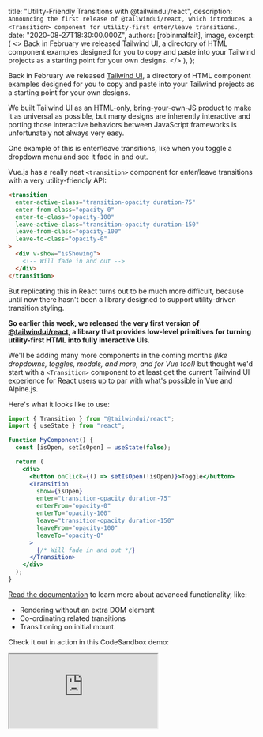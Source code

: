 
  title: "Utility-Friendly Transitions with @tailwindui/react",
  description: `Announcing the first release of @tailwindui/react, which introduces a <Transition> component for utility-first enter/leave transitions.`,
  date: "2020-08-27T18:30:00.000Z",
  authors: [robinmalfait],
  image,
  excerpt: (
    <>
      Back in February we released <Link href="https://tailwindui.com">Tailwind UI</Link>, a directory of HTML component
      examples designed for you to copy and paste into your Tailwind projects as a starting point for your own designs.
    </>
  ),
};

Back in February we released [Tailwind UI](https://tailwindui.com), a directory of HTML component examples designed for you to copy and paste into your Tailwind projects as a starting point for your own designs.

We built Tailwind UI as an HTML-only, bring-your-own-JS product to make it as universal as possible, but many designs are inherently interactive and porting those interactive behaviors between JavaScript frameworks is unfortunately not always very easy.

One example of this is enter/leave transitions, like when you toggle a dropdown menu and see it fade in and out.

Vue.js has a really neat `<transition>` component for enter/leave transitions with a very utility-friendly API:

```html
<transition
  enter-active-class="transition-opacity duration-75"
  enter-from-class="opacity-0"
  enter-to-class="opacity-100"
  leave-active-class="transition-opacity duration-150"
  leave-from-class="opacity-100"
  leave-to-class="opacity-0"
>
  <div v-show="isShowing">
    <!-- Will fade in and out -->
  </div>
</transition>
```

But replicating this in React turns out to be much more difficult, because until now there hasn't been a library designed to support utility-driven transition styling.

**So earlier this week, we released the very first version of [@tailwindui/react](https://github.com/tailwindlabs/tailwindui-react), a library that provides low-level primitives for turning utility-first HTML into fully interactive UIs.**

We'll be adding many more components in the coming months _(like dropdowns, toggles, modals, and more, and for Vue too!)_ but thought we'd start with a `<Transition>` component to at least get the current Tailwind UI experience for React users up to par with what's possible in Vue and Alpine.js.

Here's what it looks like to use:

```jsx
import { Transition } from "@tailwindui/react";
import { useState } from "react";

function MyComponent() {
  const [isOpen, setIsOpen] = useState(false);

  return (
    <div>
      <button onClick={() => setIsOpen(!isOpen)}>Toggle</button>
      <Transition
        show={isOpen}
        enter="transition-opacity duration-75"
        enterFrom="opacity-0"
        enterTo="opacity-100"
        leave="transition-opacity duration-150"
        leaveFrom="opacity-100"
        leaveTo="opacity-0"
      >
        {/* Will fade in and out */}
      </Transition>
    </div>
  );
}
```

[Read the documentation](https://github.com/tailwindlabs/tailwindui-react) to learn more about advanced functionality, like:

- Rendering without an extra DOM element
- Co-ordinating related transitions
- Transitioning on initial mount.

Check it out in action in this CodeSandbox demo:

<Iframe src="https://codesandbox.io/embed/dreamy-villani-1lz49?fontsize=14&hidenavigation=1&module=%2Fsrc%2FApp.js&view=preview" />

Try it out on your projects, and if you run into any problems, [report an issue on GitHub](https://github.com/tailwindlabs/tailwindui-react).

Want to talk about this post? <a href="https://github.com/tailwindcss/tailwindcss/discussions/2262">Discuss this on GitHub →</a>
